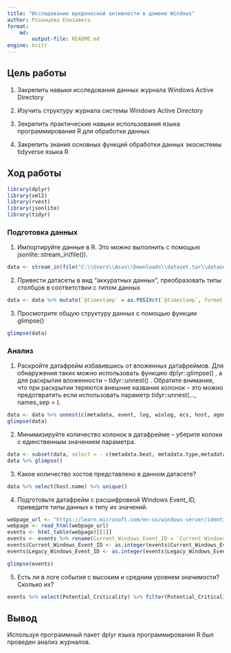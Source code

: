 ```yaml
---
title: "Исследование вредоносной активности в домене Windows"
author: Розанцева Елизавета
format: 
    md:
        output-file: README.md
engine: knitr
---
```


## Цель работы

1. Закрепить навыки исследования данных журнала Windows Active Directory

2. Изучить структуру журнала системы Windows Active Directory

3. Зекрепить практические навыки использования языка программирования R для
обработки данных

4. Закрепить знания основных функций обработки данных экосистемы tidyverse
языка R

## Ход работы

```r
library(dplyr)
library(xml2)
library(rvest)
library(jsonlite)
library(tidyr)
```

### Подготовка данных

1. Импортируйте данные в R. Это можно выполнить с помощью
jsonlite::stream_in(file()).

```r
data <- stream_in(file("C:\\Users\\Asus\\Downloads\\dataset.tar\\dataset\\caldera_attack_evals_round1_day1_2019-10-20201108.json"))
```

2. Привести датасеты в вид “аккуратных данных”, преобразовать типы столбцов в
соответствии с типом данных

```r
data <- data %>% mutate(`@timestamp` = as.POSIXct(`@timestamp`, format = "%Y-%m-%dT%H:%M:%OSZ", tz = "UTC")) %>%rename(timestamp = `@timestamp`, metadata = `@metadata`)
```

3. Просмотрите общую структуру данных с помощью функции glimpse()

```r
glimpse(data)
```

### Анализ

1. Раскройте датафрейм избавившись от вложенных датафреймов. Для обнаружения таких можно использовать функцию dplyr::glimpse() , а для раскрытия вложенности – tidyr::unnest() . Обратите внимание, что при раскрытии теряются внешние названия колонок – это можно предотвратить если использовать параметр tidyr::unnest(..., names_sep = ).

```r
data <- data %>% unnest(c(metadata, event, log, winlog, ecs, host, agent), names_sep = ".")
glimpse(data)
```

2. Минимизируйте количество колонок в датафрейме – уберите колоки с единственным значением параметра.

```r
data <- subset(data, select = - c(metadata.beat, metadata.type,metadata.version,metadata.topic,event.kind,winlog.api,agent.ephemeral_id,agent.hostname,agent.id,agent.version,agent.type))
data %>% glimpse()

```

3. Какое количество хостов представлено в данном датасете?

```r
data %>% select(host.name) %>% unique()
```

4. Подготовьте датафрейм с расшифровкой Windows Event_ID, приведите типы данных к типу их значений.

```r
webpage_url <- "https://learn.microsoft.com/en-us/windows-server/identity/ad-ds/plan/appendix-l--events-to-monitor"
webpage <- read_html(webpage_url)
events <- html_table(webpage)[[1]]
events <- events %>% rename(Current_Windows_Event_ID = `Current Windows Event ID`, Legacy_Windows_Event_ID = `Legacy Windows Event ID`, Potential_Criticality = `Potential Criticality`, Event_Summary = `Event Summary`)
events$Current_Windows_Event_ID <- as.integer(events$Current_Windows_Event_ID)
events$Legacy_Windows_Event_ID <- as.integer(events$Legacy_Windows_Event_ID)
```

```r
glimpse(events)
```

5. Есть ли в логе события с высоким и средним уровнем значимости? Сколько их?

```r
events %>% select(Potential_Criticality) %>% filter(Potential_Criticality == 'High' | Potential_Criticality == 'Medium') %>% group_by(Potential_Criticality) %>% count()
```

## Вывод

Используя программный пакет dplyr языка
программирования R был проведен анализ журналов.
